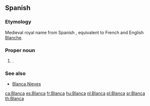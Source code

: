 ==Spanish==

===Etymology===
Medieval royal name from Spanish {{term|blanco||white|lang=es}}, equivalent to French and English [[Blanche]].

===Proper noun===
{{head|es|proper noun|f}}

# {{given name|female|lang=es}}.

===See also===
* [[Blanca Nieves]]

[[ca:Blanca]]
[[es:Blanca]]
[[fr:Blanca]]
[[hu:Blanca]]
[[nl:Blanca]]
[[pl:Blanca]]
[[sr:Blanca]]
[[th:Blanca]]